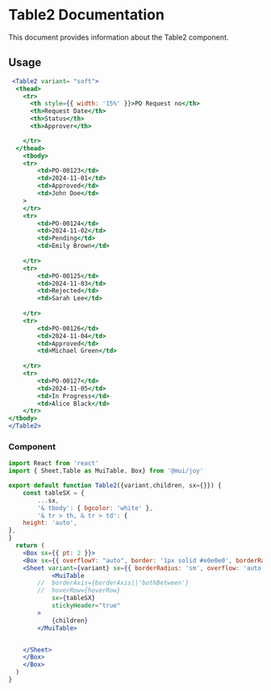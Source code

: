 

<Meta of={Table2Stories} />

# Table2 Documentation

This document provides information about the Table2 component.
## Usage

```jsx
 <Table2 variant= "soft">
  <thead>
    <tr>
      <th style={{ width: '15%' }}>PO Request no</th>
      <th>Request Date</th>
      <th>Status</th>
      <th>Approver</th>

    </tr>
  </thead>
    <tbody>
    <tr>
        <td>PO-00123</td>
        <td>2024-11-01</td>
        <td>Approved</td>
        <td>John Doe</td>
    >
    </tr>
    <tr>
        <td>PO-00124</td>
        <td>2024-11-02</td>
        <td>Pending</td>
        <td>Emily Brown</td>
    
    </tr>
    <tr>
        <td>PO-00125</td>
        <td>2024-11-03</td>
        <td>Rejected</td>
        <td>Sarah Lee</td>
    
    </tr>
    <tr>
        <td>PO-00126</td>
        <td>2024-11-04</td>
        <td>Approved</td>
        <td>Michael Green</td>
    
    </tr>
    <tr>
        <td>PO-00127</td>
        <td>2024-11-05</td>
        <td>In Progress</td>
        <td>Alice Black</td>
    </tr>
</tbody>
</Table2>
```

### Component
```jsx
import React from 'react'
import { Sheet,Table as MuiTable, Box} from '@mui/joy'

export default function Table2({variant,children, sx={}}) {
	const tableSX = {
		...sx,
		'& tbody': { bgcolor: 'white' },
		'& tr > th, & tr > td': {
    height: 'auto',
},
}
  return ( 
	<Box sx={{ pt: 2 }}>
	<Box sx={{ overflowY: "auto", border: '1px solid #e0e0e0', borderRadius: 'sm', maxHeight: "calc(100vh - 160px)" }}>
    <Sheet variant={variant} sx={{ borderRadius: 'sm', overflow: 'auto', tableLayout:'auto'}}>
        	<MuiTable
    	// 	borderAxis={borderAxis||'bothBetween'}
    	// 	hoverRow={hoverRow}
    		sx={tableSX}
    		stickyHeader="true"
    	>
    		{children}
    	</MuiTable>


    </Sheet>
	</Box>
	</Box>
  )
}

```

